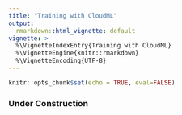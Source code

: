 ```yaml
---
title: "Training with CloudML"
output: 
  rmarkdown::html_vignette: default
vignette: >
  %\VignetteIndexEntry{Training with CloudML}
  %\VignetteEngine{knitr::rmarkdown}
  %\VignetteEncoding{UTF-8}
---
```



```r
knitr::opts_chunk$set(echo = TRUE, eval=FALSE)
```

### Under Construction
